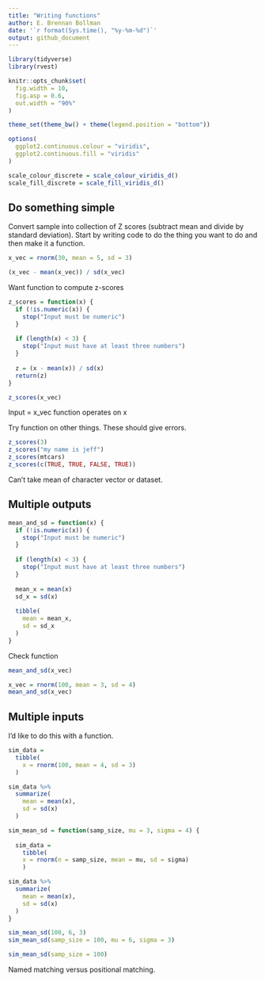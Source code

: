 ```yaml
---
title: "Writing functions"
author: E. Brennan Bollman
date: '`r format(Sys.time(), "%y-%m-%d")`'
output: github_document
---
```


```r
library(tidyverse)
library(rvest)

knitr::opts_chunk$set(
  fig.width = 10,
  fig.asp = 0.6,
  out.width = "90%"
)

theme_set(theme_bw() + theme(legend.position = "bottom")) 

options(
  ggplot2.continuous.colour = "viridis",
  ggplot2.continuous.fill = "viridis"
)

scale_colour_discrete = scale_colour_viridis_d()
scale_fill_discrete = scale_fill_viridis_d()
```


## Do something simple

Convert sample into collection of Z scores (subtract mean and divide by standard deviation). Start by writing code to do the thing you want to do and then make it a function.

```r
x_vec = rnorm(30, mean = 5, sd = 3)

(x_vec - mean(x_vec)) / sd(x_vec)
```

Want function to compute z-scores

```r
z_scores = function(x) {
  if (!is.numeric(x)) {
    stop("Input must be numeric")
  }
  
  if (length(x) < 3) {
    stop("Input must have at least three numbers")
  }
  
  z = (x - mean(x)) / sd(x)
  return(z)
}

z_scores(x_vec)
```

Input = x_vec
function operates on x

Try function on other things. These should give errors.

```r
z_scores(3)
z_scores("my name is jeff")
z_scores(mtcars)
z_scores(c(TRUE, TRUE, FALSE, TRUE))
```

Can't take mean of character vector or dataset.

## Multiple outputs

```r
mean_and_sd = function(x) {
  if (!is.numeric(x)) {
    stop("Input must be numeric")
  }
  
  if (length(x) < 3) {
    stop("Input must have at least three numbers")
  }
  
  mean_x = mean(x)
  sd_x = sd(x)
  
  tibble(
    mean = mean_x,
    sd = sd_x
  )
}
```

Check function

```r
mean_and_sd(x_vec)
```

```r
x_vec = rnorm(100, mean = 3, sd = 4)
mean_and_sd(x_vec)
```


## Multiple inputs

I'd like to do this with a function.

```r
sim_data = 
  tibble(
    x = rnorm(100, mean = 4, sd = 3)
  )

sim_data %>% 
  summarize(
    mean = mean(x),
    sd = sd(x)
  )
```


```r
sim_mean_sd = function(samp_size, mu = 3, sigma = 4) {
  
  sim_data = 
    tibble(
    x = rnorm(n = samp_size, mean = mu, sd = sigma)
    )

sim_data %>% 
  summarize(
    mean = mean(x),
    sd = sd(x)
  )
}

sim_mean_sd(100, 6, 3)
sim_mean_sd(samp_size = 100, mu = 6, sigma = 3)

sim_mean_sd(samp_size = 100)
```

Named matching versus positional matching. 






